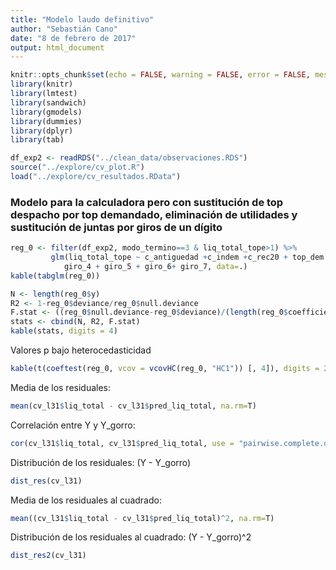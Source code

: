 ```yaml
---
title: "Modelo laudo definitivo"
author: "Sebastián Cano"
date: "8 de febrero de 2017"
output: html_document
---
```


```r
knitr::opts_chunk$set(echo = FALSE, warning = FALSE, error = FALSE, message = FALSE)
library(knitr)
library(lmtest)
library(sandwich)
library(gmodels)
library(dummies)
library(dplyr)
library(tab)

df_exp2 <- readRDS("../clean_data/observaciones.RDS")
source("../explore/cv_plot.R")
load("../explore/cv_resultados.RData") 

```

### Modelo para la calculadora pero con sustitución de top despacho por top demandado, eliminación de utilidades y sustitución de juntas por giros de un dígito
```r
reg_0 <- filter(df_exp2, modo_termino==3 & liq_total_tope>1) %>% 
         glm(liq_total_tope ~ c_antiguedad +c_indem +c_rec20 + top_dem +c_recsueldo + gen +codem +
            giro_4 + giro_5 + giro_6+ giro_7, data=.)
kable(tabglm(reg_0))
```
```r
N <- length(reg_0$y)
R2 <- 1-reg_0$deviance/reg_0$null.deviance
F.stat <- ((reg_0$null.deviance-reg_0$deviance)/(length(reg_0$coefficients)-1))/((reg_0$deviance)/(length(reg_0$y)-length(reg_0$coefficients)))
stats <- cbind(N, R2, F.stat)
kable(stats, digits = 4)
```

Valores p bajo heterocedasticidad
```r
kable(t(coeftest(reg_0, vcov = vcovHC(reg_0, "HC1")) [, 4]), digits = 2, align='l')
```

Media de los residuales:
```r
mean(cv_l31$liq_total - cv_l31$pred_liq_total, na.rm=T)
```

Correlación entre Y y Y_gorro:
```r
cor(cv_l31$liq_total, cv_l31$pred_liq_total, use = "pairwise.complete.obs")
```

Distribución de los residuales: (Y - Y_gorro) 
```r
dist_res(cv_l31)
```

Media de los residuales al cuadrado:
```r
mean((cv_l31$liq_total - cv_l31$pred_liq_total)^2, na.rm=T)
```

Distribución de los residuales al cuadrado: (Y - Y_gorro)^2 
```r
dist_res2(cv_l31)
```

